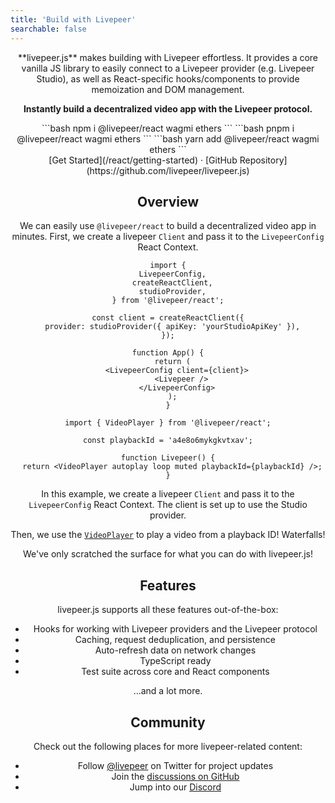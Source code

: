 ```yaml
---
title: 'Build with Livepeer'
searchable: false
---
```



<Header />

<div className="text-center">
  **livepeer.js** makes building with Livepeer effortless. It provides a core vanilla JS library to easily connect to a
  Livepeer provider (e.g. Livepeer Studio), as well as React-specific hooks/components to provide memoization and DOM
  management.
  
  **Instantly build a decentralized video app with the Livepeer protocol.**

</div>

<div className="max-w-md mx-auto mt-5 mb-8 text-center install">
  <Tabs items={['npm', 'pnpm', 'yarn']}>
    <Tab>
```bash
npm i @livepeer/react wagmi ethers
```
    </Tab>
    <Tab>
```bash
pnpm i @livepeer/react wagmi ethers
```
    </Tab>
    <Tab>
```bash
yarn add @livepeer/react wagmi ethers
```
</Tab>
  </Tabs>
</div>

<Bleed>
  <div className="mx-4">
    <HeaderVideo />
  </div>
</Bleed>

<div className="mt-6 mb-20 text-center">
  [Get Started](/react/getting-started) · [GitHub
  Repository](https://github.com/livepeer/livepeer.js)
</div>

## Overview

We can easily use `@livepeer/react` to build a decentralized video app in minutes. First,
we create a livepeer `Client` and pass it to the `LivepeerConfig` React Context.

```tsx
import {
  LivepeerConfig,
  createReactClient,
  studioProvider,
} from '@livepeer/react';

const client = createReactClient({
  provider: studioProvider({ apiKey: 'yourStudioApiKey' }),
});

function App() {
  return (
    <LivepeerConfig client={client}>
      <Livepeer />
    </LivepeerConfig>
  );
}
```

```tsx
import { VideoPlayer } from '@livepeer/react';

const playbackId = 'a4e8o6mykgkvtxav';

function Livepeer() {
  return <VideoPlayer autoplay loop muted playbackId={playbackId} />;
}
```

In this example, we create a livepeer `Client` and pass it to the `LivepeerConfig` React Context. The client is set up to use the Studio provider.

Then, we use the [`VideoPlayer`](/react/VideoPlayer) to play a video from a playback ID! Waterfalls!

We've only scratched the surface for what you can do with livepeer.js!

## Features

livepeer.js supports all these features out-of-the-box:

- Hooks for working with Livepeer providers and the Livepeer protocol
- Caching, request deduplication, and persistence
- Auto-refresh data on network changes
- TypeScript ready
- Test suite across core and React components

...and a lot more.

## Community

Check out the following places for more livepeer-related content:

- Follow [@livepeer](https://twitter.com/livepeer) on Twitter for project updates
- Join the [discussions on GitHub](https://github.com/livepeer/livepeer.js/discussions)
- Jump into our [Discord](https://discord.gg/livepeer)
